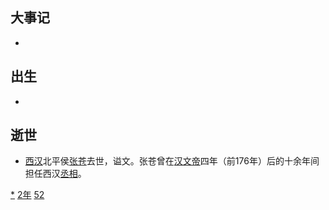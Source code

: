 {{yearTOC|-152|西汉汉景帝'''[[前元|前元]]五年'''}}
== 大事记 ==
*

== 出生 ==
*

== 逝世 ==
{{Wikisource year mention}}
*[[西汉|西汉]]北平侯[[张苍|张苍]]去世，谥文。张苍曾在[[汉文帝|汉文帝]]四年（前176年）后的十余年间担任西汉[[丞相|丞相]]。


[[Category:前152年|*]]
[[Category:前150年代|2年]]
[[Category:前2世纪各年|52]]